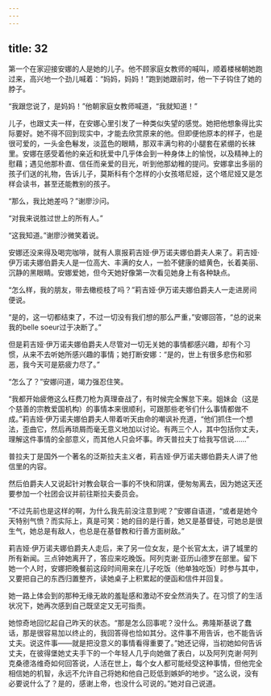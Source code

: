 ```yaml
---
---
---
```

title: 32
---




第一个在家迎接安娜的人是她的儿子。他不顾家庭女教师的喊叫，顺着楼梯朝她跑过来，高兴地一个劲儿喊着：“妈妈，妈妈！”跑到她跟前时，他一下子钩住了她的脖子。

“我跟您说了，是妈妈！”他朝家庭女教师喊道，“我就知道！”

儿子，也跟丈夫一样，在安娜心里引发了一种类似失望的感觉。她把他想象得比实际要好。她不得不回到现实中，才能去欣赏原来的他。但即便他原本的样子，也是很可爱的，一头金色鬈发，淡蓝色的眼睛，那双丰满匀称的小腿套在紧绷的长袜里。安娜在感受着他的亲近和抚爱中几乎体会到一种身体上的愉悦，以及精神上的慰藉；遇见他那朴直、信任而亲爱的目光，听到他那幼稚的提问。安娜拿出多丽的孩子们送的礼物，告诉儿子，莫斯科有个怎样的小女孩塔尼娅，这个塔尼娅又是怎样会读书，甚至还能教别的孩子。

“那么，我比她差吗？”谢廖沙问。

“对我来说胜过世上的所有人。”

“这我知道。”谢廖沙微笑着说。

安娜还没来得及喝完咖啡，就有人禀报莉吉娅·伊万诺夫娜伯爵夫人来了。莉吉娅·伊万诺夫娜伯爵夫人是一位高大、丰满的女人，一脸不健康的蜡黄色，长着美丽、沉静的黑眼睛。安娜爱她，但今天她好像第一次看见她身上有各种缺点。

“怎么样，我的朋友，带去橄榄枝了吗？”莉吉娅·伊万诺夫娜伯爵夫人一走进房间便说。

“是的，这一切都结束了，不过一切没有我们想的那么严重，”安娜回答，“总的说来我的belle soeur过于决断了。”

但是莉吉娅·伊万诺夫娜伯爵夫人尽管对一切无关她的事情都感兴趣，却有个习惯，从来不去听她所感兴趣的事情；她打断安娜：“是的，世上有很多悲伤和邪恶，我今天可是筋疲力尽了。”

“怎么了？”安娜问道，竭力强忍住笑。

“我都开始疲倦这么枉费刀枪为真理奋战了，有时候完全懈怠下来。姐妹会（这是个慈善的宗教爱国机构）的事情本来很顺利，可跟那些老爷们什么事情都做不成。”莉吉娅·伊万诺夫娜伯爵夫人带着听天由命的嘲讽补充道，“他们抓住一个想法，歪曲它，然后再琐屑而毫无意义地加以讨论。有两三个人，其中包括你丈夫，理解这件事情的全部意义，而其他人只会坏事。昨天普拉夫丁给我写信说……”

普拉夫丁是国外一个著名的泛斯拉夫主义者，莉吉娅·伊万诺夫娜伯爵夫人讲了他信里的内容。

然后伯爵夫人又说起针对教会联合一事的不快和阴谋，便匆匆离去，因为她这天还要参加一个社团会议并前往斯拉夫委员会。

“不过先前也是这样的啊，为什么我先前没注意到呢？”安娜自语道，“或者是她今天特别气愤？而实际上，真是可笑：她的目的是行善，她又是基督徒，可她总是很生气，她总是有敌人，也总是在基督教和行善方面树敌。”

莉吉娅·伊万诺夫娜伯爵夫人走后，来了另一位女友，是个长官太太，讲了城里的所有新闻。三点钟她离开了，答应来吃晚饭。阿列克谢·亚历山德罗在部里。留下她一个人时，安娜把晚餐前这段时间用来在儿子吃饭（他单独吃饭）时参与其中，又要把自己的东西归置整齐，读她桌子上积累起的便函和信件并回复。

她一路上体会到的那种无缘无故的羞耻感和激动不安全然消失了。在习惯了的生活状况下，她再次感到自己既坚定又无可指责。

她惊奇地回忆起自己昨天的状态。“那是怎么回事呢？没什么。弗隆斯基说了蠢话，那是很容易加以终止的，我回答得也恰如其分。这件事不用告诉，也不能告诉丈夫。说这件事——就是把没意义的事情看得重要了。”她还记得，当初她如何告诉丈夫，在彼得堡她丈夫手下的一个年轻人几乎向她做了表白，以及阿列克谢·阿列克桑德洛维奇如何回答说，人活在世上，每个女人都可能经受这种事情，但他完全相信她的机智，永远不允许自己将她和他自己贬低到嫉妒的地步。“这么说，没有必要说什么了？是的，感谢上帝，也没什么可说的。”她对自己说道。